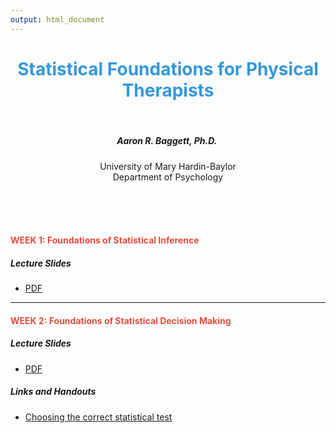 ```yaml
---
output: html_document
---
```


<center> <h1 style="color:#3498db">Statistical Foundations for Physical Therapists</h1> </center>
<br>
<center> <h5> Aaron R. Baggett, Ph.D. </h5> </center>
<center> <h7> University of Mary Hardin-Baylor </h7> </center>
<center> <h7> Department of Psychology </h7> </center>
<br>
<br>
<br>

<h4 style="color:#e74c3c">
WEEK 1: Foundations of Statistical Inference
</h4>

##### Lecture Slides
- <a href="http://aaronbaggett.com/files/Foundations_of_Inference.pdf" target="_blank">PDF</a>

<!--
##### Data and R Code*

*Low birth weight example:*

- Descriptives: 
    - Data: [Data set name](http://aaronbaggett.com/dpt)
    - R Code: [Data set name](http://aaronbaggett.com/dpt)
    - SPSS Code: [Data set name](http://aaronbaggett.com/dpt)
- *t*-Test: 
    - Data: [Data set name](http://google.com)
    - R Code: [Data set name](http://aaronbaggett.com/dpt)
    - SPSS Code: [Data set name](http://aaronbaggett.com/dpt)

*Note: Files will automatically be saved to your computer's Downloads directory.
-->

***

<h4 style="color:#e74c3c">
WEEK 2: Foundations of Statistical Decision Making
</h4>

##### Lecture Slides
- <a href="http://aaronbaggett.com/files/Foundations_of_Inference.pdf" target="_blank">PDF</a>

<!--
##### Data and R Code*

*Low birth weight example:*

- ANOVA: 
    - Data: [Data set name](http://aaronbaggett.com/dpt)
    - R Code: [Data set name](http://aaronbaggett.com/dpt)
    - SPSS Code: [Data set name](http://aaronbaggett.com/dpt)
- Regression: 
    - Data: [Data set name](http://google.com)
    - R Code: [Data set name](http://aaronbaggett.com/dpt)
    - SPSS Code: [Data set name](http://aaronbaggett.com/dpt)

*Note: Files will automatically be saved to your computer's Downloads directory.
-->

##### Links and Handouts
- <a href="https://stats.idre.ucla.edu/other/mult-pkg/whatstat/" target="_blank">Choosing the correct statistical test</a>
<!--
- [Handout/link name](http://aaronbaggett.com/dpt)
- [Handout/link name](http://aaronbaggett.com/dpt)
-->
